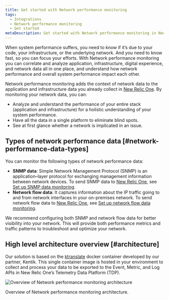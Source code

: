 ```yaml
---
title: Get started with Network performance monitoring
tags:
  - Integrations
  - Network performance monitoring
  - Get started
metaDescription: Get started with Network performance monitoring in New Relic One.
---
```


When system performance suffers, you need to know if it’s due to your code, your infrastructure, or the underlying network. And you need to know fast, so you can focus your efforts. With Network performance monitoring you can correlate and analyze application, infrastructure, digital experience, and network data all in one place, and understand how network performance and overall system performance impact each other.

Network performance monitoring adds the context of network data to the application and infrastructure data you already collect in [New Relic One](https://one.newrelic.com). By monitoring your network data, you can:
- Analyze and understand the performance of your entire stack (application and infrastructure) for a holistic understanding of your system performance.
- Have all the data in a single platform to eliminate blind spots.
- See at first glance whether a network is implicated in an issue.

## Types of network performance data [#network-performance-data-types]

You can monitor the following types of network performance data:

- **SNMP data**: Simple Network Management Protocol (SNMP) is an application–layer protocol for exchanging management information between network devices. To send SNMP data to [New Relic One](https://one.newrelic.com), see [Set up SNMP data monitoring](/docs/network-performance-monitoring/setup-performance-monitoring/snmp-performance-monitoring).
- **Network flow data**: It captures information about the IP traffic going to and from network interfaces in your on-premises network. To send network flow data to [New Relic One](https://one.newrelic.com), see [Set up network flow data monitoring](/docs/network-performance-monitoring/setup-performance-monitoring/network-flow-monitoring).

<Callout variant="important">
We recommend configuring both SNMP and network flow data for better visibility into your network. This will provide both performance metrics and traffic patterns to troubleshoot and optimize your network.
</Callout>

## High level architecture overview [#architecture]

Our solution is based on the [ktranslate](https://github.com/kentik/ktranslate) docker container developed by our partner, Kentik. This single container image is hosted in your environment to collect and process your data to be exported to the Event, Metric, and Log APIs in New Relic One’s Telemetry Data Platform (TDP).

![Overview of Network performance monitoring architecture](./img/NPM_architecture.png "Overview of Network performance monitoring architecture")
<figcaption>
  Overview of Network performance monitoring architecture.
</figcaption>
